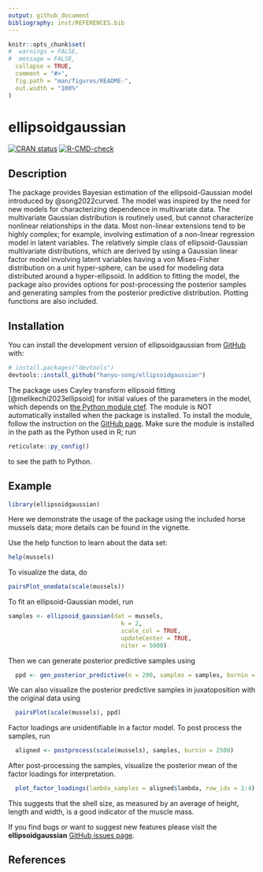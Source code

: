 ```yaml
---
output: github_document
bibliography: inst/REFERENCES.bib
---
```


<!-- README.md is generated from README.Rmd. Please edit that file -->

```r
knitr::opts_chunk$set(
#  warnings = FALSE,
#  message = FALSE,
  collapse = TRUE,
  comment = "#>",
  fig.path = "man/figures/README-",
  out.width = "100%"
)
```

# ellipsoidgaussian

<!-- badges: start -->
[![CRAN status](https://www.r-pkg.org/badges/version/ellipsoidgaussian)](https://CRAN.R-project.org/package=ellipsoidgaussian)
[![R-CMD-check](https://github.com/hanyu-song/ellipsoidgaussian/actions/workflows/R-CMD-check.yaml/badge.svg)](https://github.com/hanyu-song/ellipsoidgaussian/actions/workflows/R-CMD-check.yaml)
<!-- badges: end -->

## Description 
The package provides Bayesian estimation of the ellipsoid-Gaussian model
    introduced by @song2022curved. The model was inspired by the
    need for new models for characterizing dependence in multivariate
    data. The multivariate Gaussian distribution is routinely used, but
    cannot characterize nonlinear relationships in the data. Most
    non-linear extensions tend to be highly complex; for example,
    involving estimation of a non-linear regression model in latent
    variables. The relatively simple class of ellipsoid-Gaussian
    multivariate distributions, which are derived by using a Gaussian
    linear factor model involving latent variables having a von
    Mises-Fisher distribution on a unit hyper-sphere, can be used for
    modeling data distributed around a hyper-ellipsoid. In addition to
    fitting the model, the package also provides options for
    post-processing the posterior samples and generating samples from the
    posterior predictive distribution. Plotting functions are also
    included.

## Installation

You can install the development version of ellipsoidgaussian from [GitHub](https://github.com/) with:

```r
# install.packages("devtools")
devtools::install_github("hanyu-song/ellipsoidgaussian")
```

The package uses Cayley transform ellipsoid fitting [@melikechi2023ellipsoid]
for initial values of the parameters in the model, which depends on 
[the Python module ctef](https://github.com/omelikechi/ctef). The module is NOT 
automatically installed when the package is installed. To install the module,
follow the instruction on the [GitHub page](https://github.com/omelikechi/ctef).
Make sure the module is installed in the path as the Python used in R; run
``` r
reticulate::py_config()
```
to see the path to Python.

## Example

```r
library(ellipsoidgaussian)
```
Here we demonstrate the usage of the package using the included horse mussels 
data; more details can be found in the vignette.

Use the help function to learn about the data set:

```r
help(mussels)
```


To visualize the data, do 

```r
pairsPlot_onedata(scale(mussels))
```

To fit an ellipsoid-Gaussian model, run
```r
samples <- ellipsoid_gaussian(dat = mussels,
                                k = 2, 
                                scale_col = TRUE, 
                                updateCenter = TRUE, 
                                niter = 5000)
```

Then we can generate posterior predictive samples using
```r
  ppd <- gen_posterior_predictive(n = 200, samples = samples, burnin = 2500)
```

We can also visualize the posterior predictive samples in juxatoposition with the original data using

```r
  pairsPlot(scale(mussels), ppd)
```


Factor loadings are unidentifiable in a factor model. To post process the samples, 
run
```r
  aligned <- postprocess(scale(mussels), samples, burnin = 2500)

```

After post-processing the samples, visualize the posterior mean of the factor loadings for interpretation.

```r
  plot_factor_loadings(lambda_samples = aligned$lambda, row_idx = 1:4) 
```
This suggests that the shell size, as measured by an average of height, length and width, is a good indicator of the muscle mass. 

If you find bugs or want to suggest new features please visit the
**ellipsoidgaussian** [GitHub issues
page](https://github.com/hanyu-song/ellipsoidgaussian/issues).

## References

